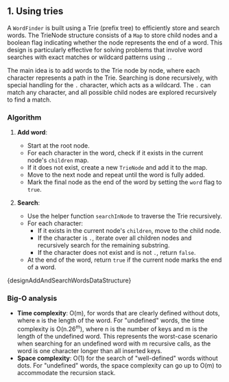 

## 1. Using tries

A `WordFinder` is built using a Trie (prefix tree) to efficiently store and search words. The TrieNode structure consists of a `Map` to store child nodes and a boolean flag indicating whether the node represents the end of a word. This design is particularly effective for solving problems that involve word searches with exact matches or wildcard patterns using `.`.

The main idea is to add words to the Trie node by node, where each character represents a path in the Trie. Searching is done recursively, with special handling for the `.` character, which acts as a wildcard. The `.` can match any character, and all possible child nodes are explored recursively to find a match.

### Algorithm

1. **Add word**:

   - Start at the root node.
   - For each character in the word, check if it exists in the current node's `children` map.
   - If it does not exist, create a new `TrieNode` and add it to the map.
   - Move to the next node and repeat until the word is fully added.
   - Mark the final node as the end of the word by setting the `word` flag to `true`.

2. **Search**:
   - Use the helper function `searchInNode` to traverse the Trie recursively.
   - For each character:
     - If it exists in the current node's `children`, move to the child node.
     - If the character is `.`, iterate over all children nodes and recursively search for the remaining substring.
     - If the character does not exist and is not `.`, return `false`.
   - At the end of the word, return `true` if the current node marks the end of a word.

<MDXCodeBlock>{designAddAndSearchWordsDataStructure}</MDXCodeBlock>

### Big-O analysis

- **Time complexity**: O(m), for words that are clearly defined without dots, where `m` is the length of the word. For "undefined" words, the time complexity is O(n.26<sup>m</sup>), where n is the number of keys and m is the length of the undefined word. This represents the worst-case scenario when searching for an undefined word with m recursive calls, as the word is one character longer than all inserted keys.
- **Space complexity**: O(1) for the search of "well-defined" words without dots. For "undefined" words, the space complexity can go up to O(m) to accommodate the recursion stack.
